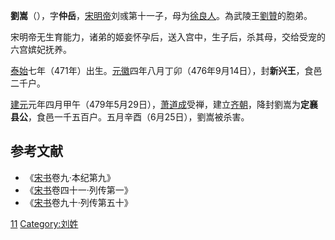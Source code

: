 {{for|北魏大臣刘嵩|刘嵩 (北魏)}}
'''劉嵩'''（{{bd|471年||479年|6月25日|catIdx=L}}），字'''仲岳'''，[[宋明帝|宋明帝]]刘彧第十一子，母为[[徐良人|徐良人]]。為武陵王[[劉贊|劉贊]]的胞弟。

宋明帝无生育能力，诸弟的姬妾怀孕后，送入宫中，生子后，杀其母，交给受宠的六宫嫔妃抚养。

[[泰始_(刘宋)|泰始]]七年（471年）出生。[[元徽_(年号)|元徽]]四年八月丁卯（476年9月14日），封'''新兴王'''，食邑二千户。

[[建元_(南齐)|建元]]元年四月甲午（479年5月29日），[[萧道成|萧道成]]受禅，建立[[南齐|齐朝]]，降封劉嵩为'''定襄县公'''，食邑一千五百户。五月辛酉（6月25日），劉嵩被杀害。

==参考文献 ==
*《[[宋书|宋书]]卷九·本纪第九》
*《[[宋书|宋书]]卷四十一·列传第一》
*《[[宋书|宋书]]卷九十·列传第五十》

[[Category:宋明帝皇子|11]]
[[Category:刘姓|Category:刘姓]]
{{南北朝人物小作品}}